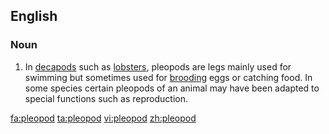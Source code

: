 ==English==

===Noun===
{{en-noun}}

# {{zoology}} In [[decapod]]s such as [[lobster]]s, pleopods are legs mainly used for swimming but sometimes used for [[brooding]] eggs or catching food.  In some species certain pleopods of an animal may have been adapted to special functions such as reproduction.

[[fa:pleopod]]
[[ta:pleopod]]
[[vi:pleopod]]
[[zh:pleopod]]
